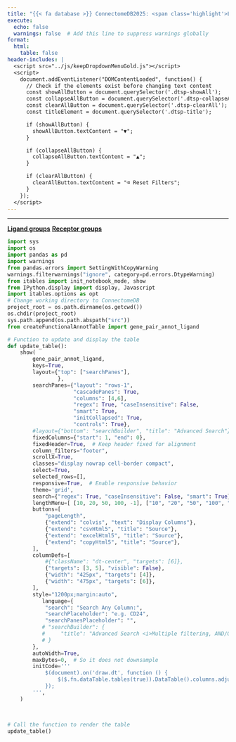 ```yaml
---
title: "{{< fa database >}} ConnectomeDB2025: <span class='highlight'>Ligand Lineage Annotations for LR Pairs</span>"
execute:
  echo: false
  warnings: false  # Add this line to suppress warnings globally
format:
  html:
    table: false
header-includes: |
  <script src="../js/keepDropdownMenuGold.js"></script>
  <script>
    document.addEventListener("DOMContentLoaded", function() {
      // Check if the elements exist before changing text content
      const showAllButton = document.querySelector('.dtsp-showAll');
      const collapseAllButton = document.querySelector('.dtsp-collapseAll');
      const clearAllButton = document.querySelector('.dtsp-clearAll');
      const titleElement = document.querySelector('.dtsp-title');

      if (showAllButton) {
        showAllButton.textContent = "▼";
      }

      if (collapseAllButton) {
        collapseAllButton.textContent = "▲";
      }

      if (clearAllButton) {
        clearAllButton.textContent = "⌫ Reset Filters";
      }
    });
  </script>
---
```


***

::: {.d-flex .justify-content-center .align-items-center .my-0}

[**Ligand groups**](){.btn .btn-outline-primary .btn .active role="button" aria-disabled="true" data-toggle="tooltip" title="Currently selected"}
[**Receptor groups**](receptor_group.qmd){.btn .btn-outline-primary .btn role="button" data-toggle="tooltip" title="Click for Relevant Pathways" } 

:::
			
```{=html}
<style>
/* Target the first search pane */
.dtsp-searchPane:first-child::before {
    content: "Ligand Symbol and Aliases";
    font-weight: bold;
}

/* Target the second search pane */
.dtsp-searchPane:nth-child(2)::before {
    content: "Ligand group";
    font-weight: bold;
}
/* Target the third search pane */
.dtsp-searchPane:nth-child(3)::before {
    content: "Ligand group";
    font-weight: bold;
}



</style>
```



```python
import sys
import os
import pandas as pd
import warnings
from pandas.errors import SettingWithCopyWarning
warnings.filterwarnings("ignore", category=pd.errors.DtypeWarning)
from itables import init_notebook_mode, show
from IPython.display import display, Javascript
import itables.options as opt
# Change working directory to ConnectomeDB
project_root = os.path.dirname(os.getcwd())
os.chdir(project_root)
sys.path.append(os.path.abspath("src"))
from createFunctionalAnnotTable import gene_pair_annot_ligand

# Function to update and display the table
def update_table():
    show(
        gene_pair_annot_ligand,
        keys=True,
        layout={"top": ["searchPanes"],
                },
        searchPanes={"layout": "rows-1", 
                     "cascadePanes": True, 
                     "columns": [4,6], 
                     "regex": True, "caseInsensitive": False, 
                     "smart": True, 
                     "initCollapsed": True, 
                     "controls": True},
        #layout={"bottom": "searchBuilder", "title": "Advanced Search"},
        fixedColumns={"start": 1, "end": 0},
        fixedHeader=True,  # Keep header fixed for alignment
        column_filters="footer", 
        scrollX=True,
        classes="display nowrap cell-border compact",
        select=True,
        selected_rows=[],
        responsive=True,  # Enable responsive behavior
        theme='grid',
        search={"regex": True, "caseInsensitive": False, "smart": True},
        lengthMenu=[ [10, 20, 50, 100, -1], ["10", "20", "50", "100", "All"] ],
        buttons=[
            "pageLength",  
            {"extend": "colvis", "text": "Display Columns"},
            {"extend": "csvHtml5", "title": "Source"},
            {"extend": "excelHtml5", "title": "Source"},
            {"extend": "copyHtml5", "title": "Source"},
        ],
        columnDefs=[
            #{"className": "dt-center", "targets": [6]}, 
            {"targets": [3, 5], "visible": False}, 
            {"width": "425px", "targets": [4]},
            {"width": "475px", "targets": [6]},
        ],
        style="1200px;margin:auto",
           language={
            "search": "Search Any Column:",
            "searchPlaceholder": "e.g. CD24",
            "searchPanesPlaceholder": "",
           # "searchBuilder": {
           #     "title": "Advanced Search <i>Multiple filtering, AND/OR condition</i>" 
           # }
        }, 
        autoWidth=True,
        maxBytes=0,  # So it does not downsample
        initCode='''
            $(document).on('draw.dt', function () {
                $($.fn.dataTable.tables(true)).DataTable().columns.adjust();
            });
        ''',
    )
      
      

# Call the function to render the table
update_table()
```

